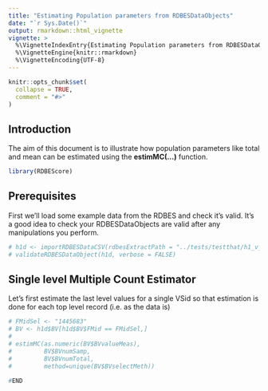 ```yaml
---
title: "Estimating Population parameters from RDBESDataObjects"
date: "`r Sys.Date()`"
output: rmarkdown::html_vignette
vignette: >
  %\VignetteIndexEntry{Estimating Population parameters from RDBESDataObjects}
  %\VignetteEngine{knitr::rmarkdown}
  %\VignetteEncoding{UTF-8}
---
```


```r
knitr::opts_chunk$set(
  collapse = TRUE,
  comment = "#>"
)
```


## Introduction 

The aim of this document is to illustrate how population parameters like total and mean can be estimated using the **estimMC(...)** function.

```r
library(RDBEScore)
```

## Prerequisites

First we'll load some example data from the RDBES and check it's valid.  It's a good idea to check your RDBESDataObjects are valid after any manipulations you perform.

```r
# h1d <- importRDBESDataCSV(rdbesExtractPath = "../tests/testthat/h1_v_1_19_13")
# validateRDBESDataObject(h1d, verbose = FALSE)

```


## Single level Multiple Count Estimator

Let's first estimate the last level values for a single VSid so that estimation is done for each top level record (i.e. as the data is)
```r
# FMidSel <- "1445683"
# BV <- h1d$BV[h1d$BV$FMid == FMidSel,]
# 
# estimMC(as.numeric(BV$BVvalueMeas),
#         BV$BVnumSamp,
#         BV$BVnumTotal, 
#         method=unique(BV$BVselectMeth))
```




```r
#END
```

